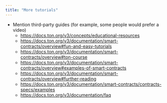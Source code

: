```yaml
---
title: "More tutorials"
---
```


- Mention third-party guides (for example, some people would prefer a video)
    - https://docs.ton.org/v3/concepts/educational-resources
    - https://docs.ton.org/v3/documentation/smart-contracts/overview#fun-and-easy-tutorials
    - https://docs.ton.org/v3/documentation/smart-contracts/overview#ton-course
    - https://docs.ton.org/v3/documentation/smart-contracts/overview#examples-of-smart-contracts
    - https://docs.ton.org/v3/documentation/smart-contracts/overview#further-reading
    - https://docs.ton.org/v3/documentation/smart-contracts/contracts-specs/examples
    - https://docs.ton.org/v3/documentation/faq
